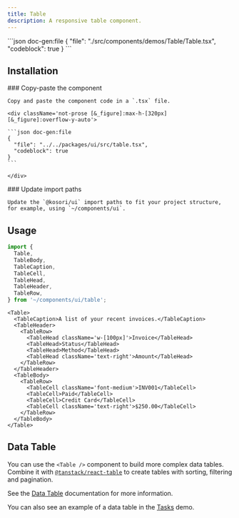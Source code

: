 ```yaml
---
title: Table
description: A responsive table component.
---
```


<ComponentPreview name='table'>
```json doc-gen:file
{
  "file": "./src/components/demos/Table/Table.tsx",
  "codeblock": true
}
```
</ComponentPreview>

## Installation

<Steps>

  <Step>
    ### Copy-paste the component
    
    Copy and paste the component code in a `.tsx` file.

    <div className='not-prose [&_figure]:max-h-[320px] [&_figure]:overflow-y-auto'>

    ```json doc-gen:file
    {
      "file": "../../packages/ui/src/table.tsx",
      "codeblock": true
    }
    ```

    </div>

  </Step>

  <Step>
    ### Update import paths

    Update the `@kosori/ui` import paths to fit your project structure, for example, using `~/components/ui`.

  </Step>

</Steps>

## Usage

```ts
import {
  Table,
  TableBody,
  TableCaption,
  TableCell,
  TableHead,
  TableHeader,
  TableRow,
} from '~/components/ui/table';
```

```tsx
<Table>
  <TableCaption>A list of your recent invoices.</TableCaption>
  <TableHeader>
    <TableRow>
      <TableHead className='w-[100px]'>Invoice</TableHead>
      <TableHead>Status</TableHead>
      <TableHead>Method</TableHead>
      <TableHead className='text-right'>Amount</TableHead>
    </TableRow>
  </TableHeader>
  <TableBody>
    <TableRow>
      <TableCell className='font-medium'>INV001</TableCell>
      <TableCell>Paid</TableCell>
      <TableCell>Credit Card</TableCell>
      <TableCell className='text-right'>$250.00</TableCell>
    </TableRow>
  </TableBody>
</Table>
```

## Data Table

You can use the `<Table />` component to build more complex data tables. Combine it with [`@tanstack/react-table`](https://tanstack.com/table/v8) to create tables with sorting, filtering and pagination.

See the [Data Table](https://ui.shadcn.com/docs/components/data-table) documentation for more information.

You can also see an example of a data table in the [Tasks](https://ui.shadcn.com/examples/tasks) demo.
